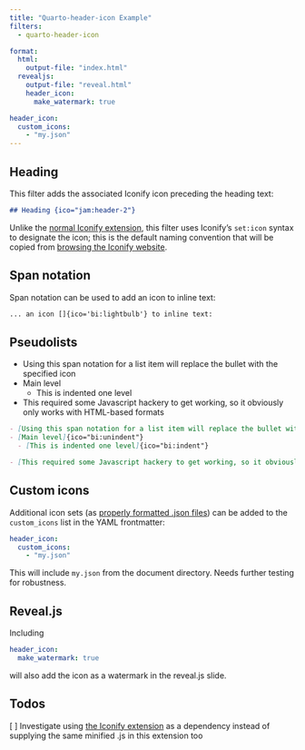 ```yaml
---
title: "Quarto-header-icon Example"
filters:
  - quarto-header-icon

format: 
  html: 
    output-file: "index.html"
  revealjs: 
    output-file: "reveal.html"
    header_icon:
      make_watermark: true

header_icon:
  custom_icons:
    - "my.json"
---
```


## Heading {ico="jam:header-2"}

This filter adds the associated Iconify icon preceding the heading text:

```markdown
## Heading {ico="jam:header-2"}
```

Unlike the [normal Iconify extension](https://github.com/mcanouil/quarto-iconify), this filter uses Iconify's `set:icon` syntax to designate the icon; this is the default naming convention that will be copied from [browsing the Iconify website](https://icon-sets.iconify.design/).

## Span notation {ico="mdi:code-brackets"}

Span notation can be used to add an icon []{ico='bi:lightbulb'} to inline text:

```default
... an icon []{ico='bi:lightbulb'} to inline text:
```


## Pseudolists {ico="lucide:list-todo"}

- [Using this span notation for a list item will replace the bullet with the specified icon]{ico="mdi:code-brackets"}
- [Main level]{ico="bi:unindent"}
  - [This is indented one level]{ico="bi:indent"}

- [This required some Javascript hackery to get working, so it obviously only works with HTML-based formats]{ico="carbon:js-error"}

```markdown
- [Using this span notation for a list item will replace the bullet with the specified icon]{ico="mdi:code-brackets"}
- [Main level]{ico="bi:unindent"}
  - [This is indented one level]{ico="bi:indent"}

- [This required some Javascript hackery to get working, so it obviously only works with HTML-based formats]{ico="carbon:js-error"}
```

## Custom icons {ico="my:docstring"}
Additional icon sets (as [properly formatted .json files](https://iconify.design/docs/types/iconify-json.html)) can be added to the `custom_icons` list in the YAML frontmatter:

```yaml
header_icon:
  custom_icons:
    - "my.json"
```

This will include `my.json` from the document directory. Needs further testing for robustness.

## Reveal.js {ico="mdi:presentation"}

Including 

```yaml
header_icon:
  make_watermark: true
```

will also add the icon as a watermark in the reveal.js slide.

## Todos {ico="lucide:list-todo"}

[ ] Investigate using [the Iconify extension](https://github.com/mcanouil/quarto-iconify) as a dependency instead of supplying the same minified .js in this extension too
